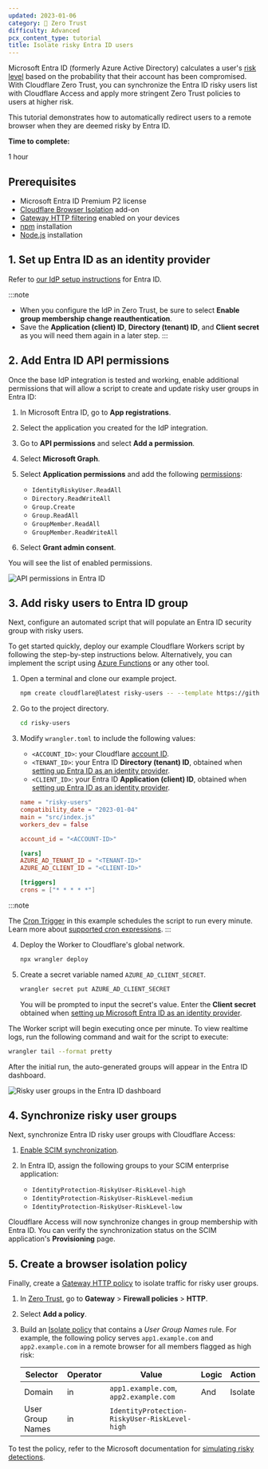 ```yaml
---
updated: 2023-01-06
category: 🔐 Zero Trust
difficulty: Advanced
pcx_content_type: tutorial
title: Isolate risky Entra ID users
---
```


Microsoft Entra ID (formerly Azure Active Directory) calculates a user's [risk level](https://learn.microsoft.com/entra/id-protection/howto-identity-protection-investigate-risk) based on the probability that their account has been compromised. With Cloudflare Zero Trust, you can synchronize the Entra ID risky users list with Cloudflare Access and apply more stringent Zero Trust policies to users at higher risk.

This tutorial demonstrates how to automatically redirect users to a remote browser when they are deemed risky by Entra ID.

**Time to complete:**

1 hour

## Prerequisites

- Microsoft Entra ID Premium P2 license
- [Cloudflare Browser Isolation](/cloudflare-one/policies/browser-isolation/) add-on
- [Gateway HTTP filtering](/cloudflare-one/policies/gateway/initial-setup/http/) enabled on your devices
- [npm](https://docs.npmjs.com/getting-started) installation
- [Node.js](https://nodejs.org/en/) installation

## 1. Set up Entra ID as an identity provider

Refer to [our IdP setup instructions](/cloudflare-one/identity/idp-integration/entra-id/#set-up-entra-id-as-an-identity-provider) for Entra ID.

:::note

- When you configure the IdP in Zero Trust, be sure to select **Enable group membership change reauthentication**.
- Save the **Application (client) ID**, **Directory (tenant) ID**, and **Client secret** as you will need them again in a later step.
  :::

## 2. Add Entra ID API permissions

Once the base IdP integration is tested and working, enable additional permissions that will allow a script to create and update risky user groups in Entra ID:

1. In Microsoft Entra ID, go to **App registrations**.

2. Select the application you created for the IdP integration.

3. Go to **API permissions** and select **Add a permission**.

4. Select **Microsoft Graph**.

5. Select **Application permissions** and add the following [permissions](https://learn.microsoft.com/en-us/graph/permissions-reference):

   - `IdentityRiskyUser.ReadAll`
   - `Directory.ReadWriteAll`
   - `Group.Create`
   - `Group.ReadAll`
   - `GroupMember.ReadAll`
   - `GroupMember.ReadWriteAll`

6. Select **Grant admin consent**.

You will see the list of enabled permissions.

![API permissions in Entra ID](~/assets/images/cloudflare-one/identity/azure/risky-users-permissions.png)

## 3. Add risky users to Entra ID group

Next, configure an automated script that will populate an Entra ID security group with risky users.

To get started quickly, deploy our example Cloudflare Workers script by following the step-by-step instructions below. Alternatively, you can implement the script using [Azure Functions](https://learn.microsoft.com/azure/azure-functions/functions-overview) or any other tool.

1. Open a terminal and clone our example project.

   ```sh
   npm create cloudflare@latest risky-users -- --template https://github.com/cloudflare/msft-risky-user-ad-sync
   ```

2. Go to the project directory.

   ```sh
   cd risky-users
   ```

3. Modify `wrangler.toml` to include the following values:

   - `<ACCOUNT_ID>`: your Cloudflare [account ID](/fundamentals/setup/find-account-and-zone-ids/).
   - `<TENANT_ID>`: your Entra ID **Directory (tenant) ID**, obtained when [setting up Entra ID as an identity provider](#1-set-up-entra-id-as-an-identity-provider).
   - `<CLIENT_ID>`: your Entra ID **Application (client) ID**, obtained when [setting up Entra ID as an identity provider](#1-set-up-entra-id-as-an-identity-provider).

   ```toml
   name = "risky-users"
   compatibility_date = "2023-01-04"
   main = "src/index.js"
   workers_dev = false

   account_id = "<ACCOUNT-ID>"

   [vars]
   AZURE_AD_TENANT_ID = "<TENANT-ID>"
   AZURE_AD_CLIENT_ID = "<CLIENT-ID>"

   [triggers]
   crons = ["* * * * *"]
   ```

:::note

The [Cron Trigger](/workers/configuration/cron-triggers/) in this example schedules the script to run every minute. Learn more about [supported cron expressions](/workers/configuration/cron-triggers/#supported-cron-expressions).
:::

4. Deploy the Worker to Cloudflare's global network.

   ```sh
   npx wrangler deploy
   ```

5. Create a secret variable named `AZURE_AD_CLIENT_SECRET`.

   ```sh
   wrangler secret put AZURE_AD_CLIENT_SECRET
   ```

   You will be prompted to input the secret's value. Enter the **Client secret** obtained when [setting up Microsoft Entra ID as an identity provider](#1-set-up-azure-ad-as-an-identity-provider).

The Worker script will begin executing once per minute. To view realtime logs, run the following command and wait for the script to execute:

```sh
wrangler tail --format pretty
```

After the initial run, the auto-generated groups will appear in the Entra ID dashboard.

![Risky user groups in the Entra ID dashboard](~/assets/images/cloudflare-one/identity/azure/risky-users-groups.png)

## 4. Synchronize risky user groups

Next, synchronize Entra ID risky user groups with Cloudflare Access:

1. [Enable SCIM synchronization](/cloudflare-one/identity/idp-integration/entra-id/#synchronize-users-and-groups).

2. In Entra ID, assign the following groups to your SCIM enterprise application:
   - `IdentityProtection-RiskyUser-RiskLevel-high`
   - `IdentityProtection-RiskyUser-RiskLevel-medium`
   - `IdentityProtection-RiskyUser-RiskLevel-low`

Cloudflare Access will now synchronize changes in group membership with Entra ID. You can verify the synchronization status on the SCIM application's **Provisioning** page.

## 5. Create a browser isolation policy

Finally, create a [Gateway HTTP policy](/cloudflare-one/policies/gateway/http-policies/) to isolate traffic for risky user groups.

1. In [Zero Trust](https://one.dash.cloudflare.com), go to **Gateway** > **Firewall policies** > **HTTP**.

2. Select **Add a policy**.

3. Build an [Isolate policy](/cloudflare-one/policies/browser-isolation/isolation-policies/) that contains a _User Group Names_ rule. For example, the following policy serves `app1.example.com` and `app2.example.com` in a remote browser for all members flagged as high risk:

   | Selector         | Operator | Value                                         | Logic | Action  |
   | ---------------- | -------- | --------------------------------------------- | ----- | ------- |
   | Domain           | in       | `app1.example.com`, `app2.example.com`        | And   | Isolate |
   | User Group Names | in       | `IdentityProtection-RiskyUser-RiskLevel-high` |       |         |

To test the policy, refer to the Microsoft documentation for [simulating risky detections](https://learn.microsoft.com/entra/id-protection/howto-identity-protection-simulate-risk).
